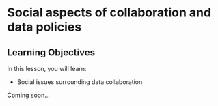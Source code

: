 # Social aspects of collaboration and data policies

## Learning Objectives

In this lesson, you will learn:

- Social issues surrounding data collaboration


Coming soon...